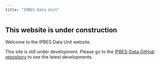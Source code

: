 ```yaml
---
title: "IPBES Data Unit"
---
```


## This website is under construction


Welcome to the IPBES Data Unit website.

This site is still under development.
Please go to the [IPBES-Data GitHub repository](https://github.com/IPBES-Data) to see the latest developments.

